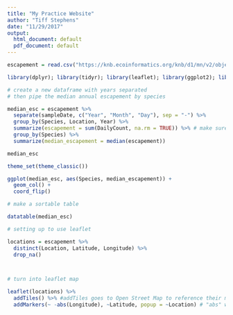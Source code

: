 ```yaml
---
title: "My Practice Website"
author: "Tiff Stephens"
date: "11/29/2017"
output:
  html_document: default
  pdf_document: default
---
```

 
 
 
 
 
```r
escapement = read.csv("https://knb.ecoinformatics.org/knb/d1/mn/v2/object/knb.92020.1", stringsAsFactors = FALSE)

```
 
```r
library(dplyr); library(tidyr); library(leaflet); library(ggplot2); library(DT)
```
 
```r
# create a new dataframe with years separated
# then pipe the median annual escapement by species

median_esc = escapement %>% 
  separate(sampleDate, c("Year", "Month", "Day"), sep = "-") %>%
  group_by(Species, Location, Year) %>%
  summarize(escapement = sum(DailyCount, na.rm = TRUE)) %>% # make sure that the "sum" function handles NAs appropriately
  group_by(Species) %>%
  summarize(median_escapement = median(escapement))

median_esc
```
 
```r
theme_set(theme_classic())

ggplot(median_esc, aes(Species, median_escapement)) +
  geom_col() +
  coord_flip()
```
 
```r
# make a sortable table

datatable(median_esc)
```
 
```r
# setting up to use leaflet

locations = escapement %>%
  distinct(Location, Latitude, Longitude) %>%
  drop_na()



# turn into leaflet map

leaflet(locations) %>%
  addTiles() %>% #addTiles goes to Open Street Map to reference their map; Leaflet has other options for maps and tiles online
  addMarkers(~ -abs(Longitude), ~Latitude, popup = ~Location) # "abs" was used because some of the longitudes were wrongly entered 
```
 
 
 
 
 
 
 
 
 
 
 
 
 
 